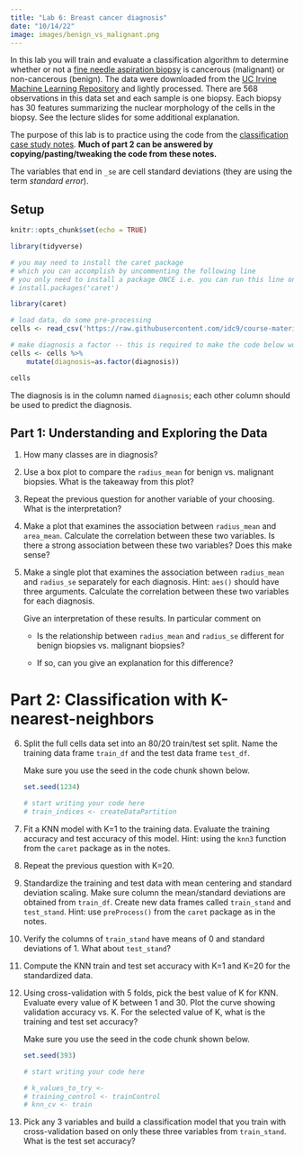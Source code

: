 ```yaml
---
title: "Lab 6: Breast cancer diagnosis"
date: "10/14/22"
image: images/benign_vs_malignant.png
---
```


In this lab you will train and evaluate a classification algorithm to determine whether or not a [fine needle aspiration biopsy](https://en.wikipedia.org/wiki/Fine-needle_aspiration) is cancerous (malignant) or non-cancerous (benign). The data were downloaded from the [UC Irvine Machine Learning Repository](https://archive.ics.uci.edu/ml/datasets/Breast+Cancer+Wisconsin+%28Diagnostic%29) and lightly processed. There are 568 observations in this data set and each sample is one biopsy.
Each biopsy has 30 features summarizing the nuclear morphology of the cells in the biopsy.
See the lecture slides for some additional explanation.

The purpose of this lab is to practice using the code from the [classification case study notes](https://www.stat20.org/3-prediction/16-classification-case-study/notes.html). **Much of part 2 can be answered by copying/pasting/tweaking the code from these notes.**

The variables that end in `_se` are cell standard deviations (they are using the term *standard error*).

## Setup

```r
knitr::opts_chunk$set(echo = TRUE)
```



```r
library(tidyverse)

# you may need to install the caret package
# which you can accomplish by uncommenting the following line
# you only need to install a package ONCE i.e. you can run this line once then never again
# install.packages('caret')

library(caret)

# load data, do some pre-processing
cells <- read_csv('https://raw.githubusercontent.com/idc9/course-materials/main/3-prediction/labs/brca_fna_data.csv')

# make diagnosis a factor -- this is required to make the code below work!
cells <- cells %>% 
    mutate(diagnosis=as.factor(diagnosis))

cells
```

The diagnosis is in the column named `diagnosis`; each other column should be used to predict the diagnosis.

## Part 1: Understanding and Exploring the Data

1. How many classes are in diagnosis?

2. Use a box plot to compare the `radius_mean` for benign vs. malignant biopsies. What is the takeaway from this plot?

3.  Repeat the previous question for another variable of your choosing. What is the interpretation?

4.  Make a plot that examines the association between `radius_mean` and `area_mean`. Calculate the correlation between these two variables. Is there a strong association between these two variables? Does this make sense?

5.  Make a single plot that examines the association between `radius_mean` and `radius_se` separately for each diagnosis. Hint: `aes()` should have three arguments. Calculate the correlation between these two variables for each diagnosis.

    Give an interpretation of these results. In particular comment on

    - Is the relationship between `radius_mean` and `radius_se` different for benign biopsies vs. malignant biopsies?

    - If so, can you give an explanation for this difference?


# Part 2: Classification with K-nearest-neighbors

6.  Split the full cells data set into an 80/20 train/test set split. Name the training data frame `train_df` and the test data frame `test_df`.

    Make sure you use the seed in the code chunk shown below.

    ```r
    set.seed(1234)

    # start writing your code here
    # train_indices <- createDataPartition
    ```

7.  Fit a KNN model with K=1 to the training data. Evaluate the training accuracy and test accuracy of this model. Hint: using the `knn3` function from the `caret` package as in the notes.

8.  Repeat the previous question with K=20.

9.  Standardize the training and test data with mean centering and standard deviation scaling. Make sure column the mean/standard deviations are obtained from `train_df`. Create new data frames called `train_stand` and `test_stand`. Hint: use `preProcess()` from the `caret` package as in the notes.

10.  Verify the columns of `train_stand` have means of 0 and standard deviations of 1. What about `test_stand`?

11.  Compute the KNN train and test set accuracy with K=1 and K=20 for the standardized data.

12. Using cross-validation with 5 folds, pick the best value of K for KNN. Evaluate every value of K between 1 and 30. Plot the curve showing validation accuracy vs. K.  For the selected value of K, what is the training and test set accuracy?

    Make sure you use the seed in the code chunk shown below.

    ```r
    set.seed(393)
      
    # start writing your code here
    
    # k_values_to_try <-
    # training_control <- trainControl
    # knn_cv <- train
    ```

13. Pick any 3 variables and build a classification model that you train with cross-validation based on only these three variables from `train_stand`. What is the test set accuracy?
